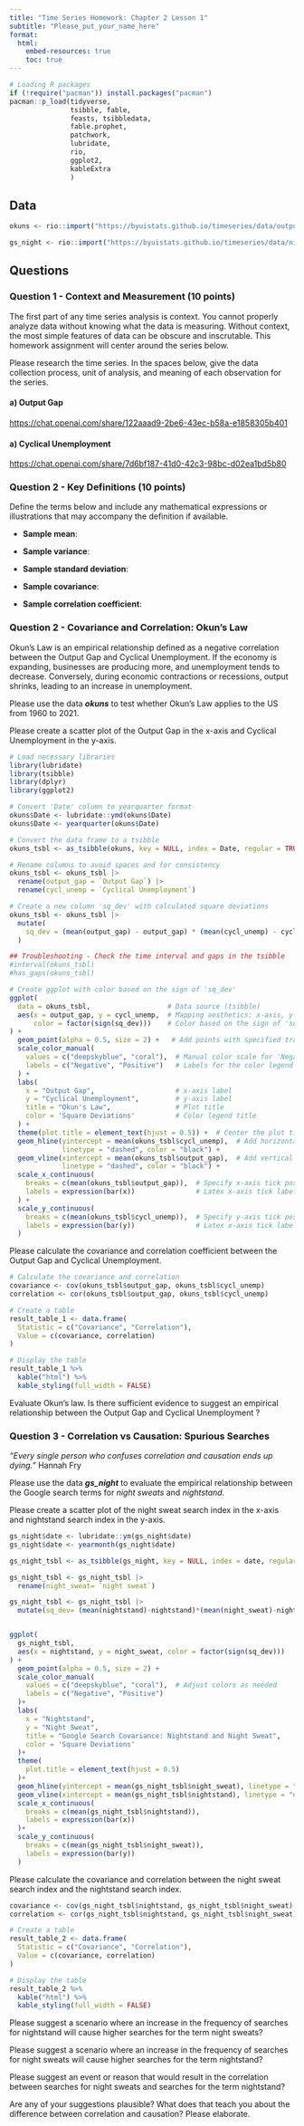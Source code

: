 ```yaml
---
title: "Time Series Homework: Chapter 2 Lesson 1"
subtitle: "Please_put_your_name_here"
format: 
  html:
    embed-resources: true
    toc: true
---
```


```r

# Loading R packages
if (!require("pacman")) install.packages("pacman")
pacman::p_load(tidyverse, 
               tsibble, fable,
               feasts, tsibbledata,
               fable.prophet,
               patchwork,
               lubridate, 
               rio,
               ggplot2,
               kableExtra
               )
```

## Data

```r

okuns <- rio::import("https://byuistats.github.io/timeseries/data/outputgap_and_cyclical_unemp.xlsx")

gs_night <- rio::import("https://byuistats.github.io/timeseries/data/nightstand-sweat.csv")


```

## Questions

### Question 1 - Context and Measurement (10 points)

The first part of any time series analysis is context. You cannot properly analyze data without knowing what the data is measuring. Without context, the most simple features of data can be obscure and inscrutable. This homework assignment will center around the series below.

Please research the time series. In the spaces below, give the data collection process, unit of analysis, and meaning of each observation for the series.

#### a) **Output Gap**

<https://chat.openai.com/share/122aaad9-2be6-43ec-b58a-e1858305b401>

::: {.callout-note title="Answer" icon="false"}
<!-- Delete this and put your answer here. The three colons mark the end of your answer. -->
:::

#### a) **Cyclical Unemployment**

<https://chat.openai.com/share/7d6bf187-41d0-42c3-98bc-d02ea1bd5b80>

::: {.callout-note title="Answer" icon="false"}
<!-- Delete this and put your answer here. The three colons mark the end of your answer. -->
:::

### Question 2 - Key Definitions (10 points)

Define the terms below and include any mathematical expressions or illustrations that may accompany the definition if available.

::: {.callout-note title="Answer" icon="false"}
-   **Sample mean**: <!-- Delete this and put your answer here. -->

-   **Sample variance**: <!-- Delete this and put your answer here. -->

-   **Sample standard deviation**: <!-- Delete this and put your answer here. -->

-   **Sample covariance**: <!-- Delete this and put your answer here. -->

-   **Sample correlation coefficient**: <!-- Delete this and put your answer here. -->
:::

### Question 2 - Covariance and Correlation: Okun's Law

Okun's Law is an empirical relationship defined as a negative correlation between the Output Gap and Cyclical Unemployment. If the economy is expanding, businesses are producing more, and unemployment tends to decrease. Conversely, during economic contractions or recessions, output shrinks, leading to an increase in unemployment.

Please use the data ***okuns*** to test whether Okun's Law applies to the US from 1960 to 2021.

Please create a scatter plot of the Output Gap in the x-axis and Cyclical Unemployment in the y-axis.

::: {.callout-note title="Answer" icon="false"}
```r

# Load necessary libraries
library(lubridate)
library(tsibble)
library(dplyr)
library(ggplot2)

# Convert 'Date' column to yearquarter format
okuns$Date <- lubridate::ymd(okuns$Date)
okuns$Date <- yearquarter(okuns$Date)

# Convert the data frame to a tsibble
okuns_tsbl <- as_tsibble(okuns, key = NULL, index = Date, regular = TRUE)

# Rename columns to avoid spaces and for consistency
okuns_tsbl <- okuns_tsbl |>
  rename(output_gap = `Output Gap`) |>
  rename(cycl_unemp = `Cyclical Unemployment`)

# Create a new column 'sq_dev' with calculated square deviations
okuns_tsbl <- okuns_tsbl |> 
  mutate(
    sq_dev = (mean(output_gap) - output_gap) * (mean(cycl_unemp) - cycl_unemp)
  )

## Troubleshooting - Check the time interval and gaps in the tsibble
#interval(okuns_tsbl)
#has_gaps(okuns_tsbl)

# Create ggplot with color based on the sign of 'sq_dev'
ggplot(
  data = okuns_tsbl,                   # Data source (tsibble)
  aes(x = output_gap, y = cycl_unemp,  # Mapping aesthetics: x-axis, y-axis
      color = factor(sign(sq_dev)))    # Color based on the sign of 'sq_dev'
) +
  geom_point(alpha = 0.5, size = 2) +   # Add points with specified transparency and size
  scale_color_manual(
    values = c("deepskyblue", "coral"),  # Manual color scale for 'Negative' and 'Positive'
    labels = c("Negative", "Positive")   # Labels for the color legend
  ) +
  labs(
    x = "Output Gap",                    # x-axis label
    y = "Cyclical Unemployment",         # y-axis label
    title = "Okun's Law",                # Plot title
    color = 'Square Deviations'          # Color legend title
  ) +
  theme(plot.title = element_text(hjust = 0.5)) +  # Center the plot title
  geom_hline(yintercept = mean(okuns_tsbl$cycl_unemp),  # Add horizontal dashed line at mean(cycl_unemp)
             linetype = "dashed", color = "black") +
  geom_vline(xintercept = mean(okuns_tsbl$output_gap),  # Add vertical dashed line at mean(output_gap)
             linetype = "dashed", color = "black") +
  scale_x_continuous(
    breaks = c(mean(okuns_tsbl$output_gap)),  # Specify x-axis tick positions
    labels = expression(bar(x))               # Latex x-axis tick label
  ) +
  scale_y_continuous(
    breaks = c(mean(okuns_tsbl$cycl_unemp)),  # Specify y-axis tick positions
    labels = expression(bar(y))               # Latex x-axis tick label
  )

```
:::

Please calculate the covariance and correlation coefficient between the Output Gap and Cyclical Unemployment.

::: {.callout-note title="Answer" icon="false"}
```r
# Calculate the covariance and correlation
covariance <- cov(okuns_tsbl$output_gap, okuns_tsbl$cycl_unemp)
correlation <- cor(okuns_tsbl$output_gap, okuns_tsbl$cycl_unemp)

# Create a table
result_table_1 <- data.frame(
  Statistic = c("Covariance", "Correlation"),
  Value = c(covariance, correlation)
)

# Display the table
result_table_1 %>%
  kable("html") %>%
  kable_styling(full_width = FALSE)


```
:::

Evaluate Okun's law. Is there sufficient evidence to suggest an empirical relationship between the Output Gap and Cyclical Unemployment ?

::: {.callout-note title="Answer" icon="false"}
<!-- Delete this and put your answer here. The three colons mark the end of your answer. -->
:::

### Question 3 - Correlation vs Causation: Spurious Searches

::: {.border width="5px"}
*"Every single person who confuses correlation and causation ends up dying."* Hannah Fry
:::


Please use the data ***gs_night*** to evaluate the empirical relationship between the Google search terms for *night sweats* and *nightstand.*

Please create a scatter plot of the night sweat search index in the x-axis and nightstand search index in the y-axis.

::: {.callout-note title="Answer" icon="false"}
```r

gs_night$date <- lubridate::ym(gs_night$date)
gs_night$date <- yearmonth(gs_night$date)

gs_night_tsbl <- as_tsibble(gs_night, key = NULL, index = date, regular = TRUE)

gs_night_tsbl <- gs_night_tsbl |>
  rename(night_sweat= `night sweat`)

gs_night_tsbl <- gs_night_tsbl |> 
  mutate(sq_dev= (mean(nightstand)-nightstand)*(mean(night_sweat)-night_sweat))


ggplot(
  gs_night_tsbl,
  aes(x = nightstand, y = night_sweat, color = factor(sign(sq_dev)))
) +
  geom_point(alpha = 0.5, size = 2) +
  scale_color_manual(
    values = c("deepskyblue", "coral"),  # Adjust colors as needed
    labels = c("Negative", "Positive")
  )+
  labs(
    x = "Nightstand",
    y = "Night Sweat",
    title = "Google Search Covariance: Nightstand and Night Sweat",
    color = 'Square Deviations'
  )+
  theme(
    plot.title = element_text(hjust = 0.5)
  )+
  geom_hline(yintercept = mean(gs_night_tsbl$night_sweat), linetype = "dashed", color = "black")+
  geom_vline(xintercept = mean(gs_night_tsbl$nightstand), linetype = "dashed", color = "black")+
  scale_x_continuous(
    breaks = c(mean(gs_night_tsbl$nightstand)),
    labels = expression(bar(x))
  )+
  scale_y_continuous(
    breaks = c(mean(gs_night_tsbl$night_sweat)),
    labels = expression(bar(y))
  )

```
:::

Please calculate the covariance and correlation between the night sweat search index and the nightstand search index.

::: {.callout-note title="Answer" icon="false"}
```r
covariance <- cov(gs_night_tsbl$nightstand, gs_night_tsbl$night_sweat)
correlation <- cor(gs_night_tsbl$nightstand, gs_night_tsbl$night_sweat)

# Create a table
result_table_2 <- data.frame(
  Statistic = c("Covariance", "Correlation"),
  Value = c(covariance, correlation)
)

# Display the table
result_table_2 %>%
  kable("html") %>%
  kable_styling(full_width = FALSE)

```
:::

Please suggest a scenario where an increase in the frequency of searches for nightstand will cause higher searches for the term night sweats?

::: {.callout-note title="Answer" icon="false"}
<!-- Delete this and put your answer here. The three colons mark the end of your answer. -->
:::

Please suggest a scenario where an increase in the frequency of searches for night sweats will cause higher searches for the term nightstand?

::: {.callout-note title="Answer" icon="false"}
<!-- Delete this and put your answer here. The three colons mark the end of your answer. -->
:::

Please suggest an event or reason that would result in the correlation between searches for night sweats and searches for the term nightstand?

::: {.callout-note title="Answer" icon="false"}
<!-- Delete this and put your answer here. The three colons mark the end of your answer. -->
:::

Are any of your suggestions plausible? What does that teach you about the difference between correlation and causation? Please elaborate.

::: {.callout-note title="Answer" icon="false"}
<!-- Delete this and put your answer here. The three colons mark the end of your answer. -->
:::
